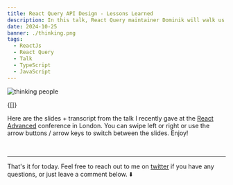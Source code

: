 ```yaml
---
title: React Query API Design - Lessons Learned
description: In this talk, React Query maintainer Dominik will walk us through some of the API design choices that were made in React Query to get to that DX. You'll hear stories about things that went well, but also about tradeoffs and mistakes that were made, and what lessons we can all learn from those.
date: 2024-10-25
banner: ./thinking.png
tags:
  - ReactJs
  - React Query
  - Talk
  - TypeScript
  - JavaScript
---
```



<img src="./thinking.png" alt="thinking people" />

<RqToc id="react-query-api-design-lessons-learned" />

<Translations>{[]}</Translations>

Here are the slides + transcript from the talk I recently gave at the [React Advanced](https://reactadvanced.com/) conference in London. You can swipe left or right or use the arrow buttons / arrow keys to switch between the slides. Enjoy!

<br />

<Presentation />

---

That's it for today. Feel free to reach out to me on [twitter](https://twitter.com/tkdodo)
if you have any questions, or just leave a comment below. ⬇️

<Comments />
